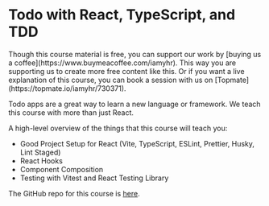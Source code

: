 
# Todo with React, TypeScript, and TDD

<Callout type="info" emoji="🤑">
  Though this course material is free, you can support our work by [buying us a coffee](https://www.buymeacoffee.com/iamyhr). This way you are supporting us to create more free content like this.
  Or if you want a live explanation of this course, you can book a session with us on [Topmate](https://topmate.io/iamyhr/730371).
</Callout>

Todo apps are a great way to learn a new language or framework. We teach this course with more than just React.

A high-level overview of the things that this course will teach you:
- Good Project Setup for React (Vite, TypeScript, ESLint, Prettier, Husky, Lint Staged)
- React Hooks
- Component Composition
- Testing with Vitest and React Testing Library

The GitHub repo for this course is [here](https://github.com/yaralahruthik/todo-app).